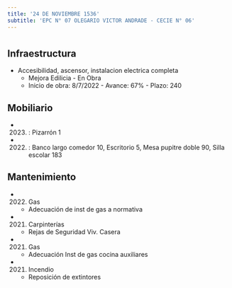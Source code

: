 ```yaml
---
title: '24 DE NOVIEMBRE 1536'
subtitle: 'EPC N° 07 OLEGARIO VICTOR ANDRADE - CECIE N° 06'
---
```


#
## Infraestructura

* Accesibilidad, ascensor, instalacion electrica completa 
    + Mejora Edilicia - En Obra 
    + Inicio de obra: 8/7/2022 - Avance: 67% - Plazo: 240 



## Mobiliario

*  (2023) : Pizarrón 1 

*  (2022) : Banco largo comedor 10, Escritorio 5, Mesa pupitre doble 90, Silla escolar 183 





## Mantenimiento

*  (2022) Gas 
    + Adecuación de inst de gas a normativa

*  (2021) Carpinterías 
    + Rejas de Seguridad Viv. Casera

*  (2021) Gas 
    + Adecuación Inst de gas cocina auxiliares

*  (2021) Incendio 
    + Reposición de extintores






